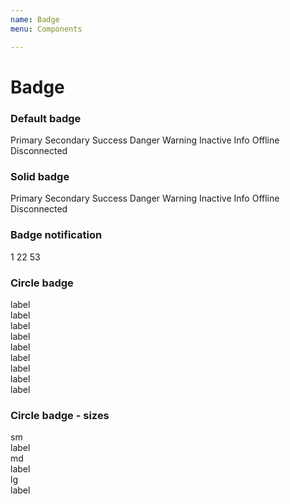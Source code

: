 ```yaml
---
name: Badge
menu: Components

---
```


# Badge

### Default badge

<Playground>
<span className="badge badge-primary mr-2">Primary</span>
<span className="badge badge-secondary mr-2">Secondary</span>
<span className="badge badge-success mr-2">Success</span>
<span className="badge badge-danger mr-2">Danger</span>
<span className="badge badge-warning mr-2">Warning</span>
<span className="badge badge-inactive mr-2">Inactive</span>
<span className="badge badge-info mr-2">Info</span>
<span className="badge badge-offline mr-2">Offline</span>
<span className="badge badge-disconnected">Disconnected</span>
</Playground>

### Solid badge

<Playground>
<span className="badge badge-solid-primary mr-2">Primary</span>
<span className="badge badge-solid-secondary mr-2">Secondary</span>
<span className="badge badge-solid-success mr-2">Success</span>
<span className="badge badge-solid-danger mr-2">Danger</span>
<span className="badge badge-solid-warning mr-2">Warning</span>
<span className="badge badge-solid-inactive mr-2">Inactive</span>
<span className="badge badge-solid-info mr-2">Info</span>
<span className="badge badge-solid-offline mr-2">Offline</span>
<span className="badge badge-solid-disconnected">Disconnected</span>
</Playground>

### Badge notification
<Playground>
<span className="badge badge-notification mr-2">1</span>
<span className="badge badge-notification mr-2">22</span>
<span className="badge badge-notification mr-2">53</span>
</Playground>

### Circle badge

<Playground>
<div className="badge-circle-wrapper">
  <span className="badge-circle badge-success"></span>
  <span className="badge-label">label</span>
</div>
<div className="badge-circle-wrapper">
  <span className="badge-circle badge-danger"></span>
  <span className="badge-label">label</span>
</div>
<div className="badge-circle-wrapper">
  <span className="badge-circle badge-warning"></span>
  <span className="badge-label">label</span>
</div>
<div className="badge-circle-wrapper">
  <span className="badge-circle badge-primary"></span>
  <span className="badge-label">label</span>
</div>
<div className="badge-circle-wrapper">
  <span className="badge-circle badge-secondary"></span>
  <span className="badge-label">label</span>
</div>
<div className="badge-circle-wrapper">
  <span className="badge-circle badge-inactive"></span>
  <span className="badge-label">label</span>
</div>
<div className="badge-circle-wrapper">
  <span className="badge-circle badge-offline"></span>
  <span className="badge-label">label</span>
</div>
<div className="badge-circle-wrapper">
  <span className="badge-circle badge-disconnected"></span>
  <span className="badge-label">label</span>
</div>
<div className="badge-circle-wrapper">
  <span className="badge-circle badge-info"></span>
  <span className="badge-label">label</span>
</div>
</Playground>

### Circle badge - sizes
<Playground>
<div className="d-flex align-items-center">

  <div className="pr-4">
  sm
  <div className="badge-circle-wrapper">
    <span className="badge-circle badge-circle-sm badge-success"></span>
    <span className="badge-label">label</span>
  </div>
  </div>

<div className="pr-4">
  md
  <div className="badge-circle-wrapper">
    <span className="badge-circle badge-circle-md badge-success"></span>
    <span className="badge-label">label</span>
  </div>
</div>

  <div className="pr-4">
    lg
    <div className="badge-circle-wrapper">
      <span className="badge-circle badge-circle-lg badge-success"></span>
      <span className="badge-label">label</span>
    </div>
  </div>

</div>
</Playground>

